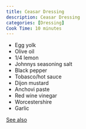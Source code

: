 ```yaml
---
title: Ceasar Dressing
description: Ceasar Dressing
categories: [Dressing]
Cook Time: 10 minutes
---
```


- Egg yolk
- Olive oil
- 1/4 lemon
- Johnnys seasoning salt
- Black pepper
- Tobasco/hot sauce
- Dijon mustard
- Anchovi paste
- Red wine vinegar
- Worcestershire
- Garlic

[See also](https://www.straight.com/food/bc-recipes-how-to-make-caesar-salad-from-hys-steakhouse#:~:text=Hy%27s%20Steakhouse%20Caesar%20salad&text=In%20a%20large%20mixing%20bowl,Add%20red%20wine%20vinegar.)
